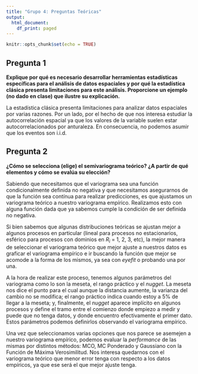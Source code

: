 ```yaml
---
title: "Grupo 4: Preguntas Teóricas"
output:
  html_document:
    df_print: paged
---
```


```r
knitr::opts_chunk$set(echo = TRUE)
```

## Pregunta 1

**Explique por qué es necesario desarrollar herramientas estadísticas específicas para el análisis de datos espaciales y por qué la estadística clásica presenta limitaciones para este análisis. Proporcione un ejemplo (no dado en clase) que ilustre su explicación.**

La estadística clásica presenta limitaciones para analizar datos espaciales por varias razones. Por un lado, por el hecho de que nos interesa estudiar la autocorrelación espacial ya que los valores de la variable suelen estar autocorrelacionados por anturaleza. En consecuencia, no podemos asumir que los eventos son i.i.d. 

## Pregunta 2

**¿Cómo se selecciona (elige) el semivariograma teórico? ¿A partir de qué elementos y cómo se evalúa su elección?**

Sabiendo que necesitamos que el variograma sea una función condicionalmente definida no negativa y que necesitamos asegurarnos de que la función sea contínua para realizar predicciones, es que ajustamos un variograma teórico a nuestro variograma empírico. Realizamos esto con alguna función dada que ya sabemos cumple la condición de ser definida no negativa. 

Si bien sabemos que algunas distribuciones teóricas se ajustan mejor a algunos procesos en particular (lineal para procesos no estacionarios, esférico para procesos con dominios en $R_{i}$ = 1, 2, 3, etc), la mejor manera de seleccionar el variograma teórico que mejor ajuste a nuestros datos es graficar el variograma empírico e ir buscando la función que mejor se acomode a la forma de los mismos, ya sea con *eyefit* o probando una por una. 

A la hora de realizar este proceso, tenemos algunos parámetros del variograma como lo son la meseta, el rango práctico y el *nugget*. La meseta nos dice el punto para el cual aunque la distancia aumente, la varianza del cambio no se modifica; el rango práctico indica cuando estoy a 5% de llegar a la meseta; y, finalmente, el *nugget* aparece implícito en algunos procesos y define el tramo entre el comienzo donde empiezo a medir y puede que no tenga datos, y donde encuentro efectivamente el primer dato. Estos parámetros podemos definirlos observando el variograma empírico. 

Una vez que seleccionamos varias opciones que nos parece se asemejen a nuestro variograma empírico, podemos evaluar la *performance* de las mismas por distintos métodos: MCO, MC Ponderado y Gaussiano con la Función de Máxima Verosimilitud. Nos interesa quedarnos con el variograma teórico que menor error tenga con respecto a los datos empíricos, ya que ese será el que mejor ajuste tenga. 


